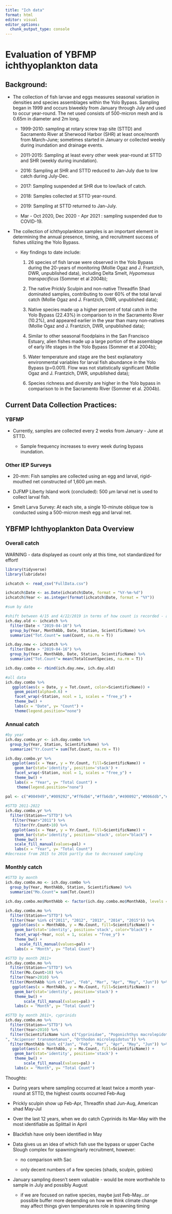 ```yaml
---
title: "Ich data"
format: html
editor: visual
editor_options: 
  chunk_output_type: console
---
```


# Evaluation of YBFMP ichthyoplankton data

## Background:

-   The collection of fish larvae and eggs measures seasonal variation in densities and species assemblages within the Yolo Bypass. Sampling began in 1999 and occurs biweekly from January through July and used to occur year-round. The net used consists of 500-micron mesh and is 0.65m in diameter and 2m long.

    -   1999-2010: sampling at rotary screw trap site (STTD) and Sacramento River at Sherwood Harbor (SHR) at least once/month from March-June; sometimes started in January or collected weekly during inundation and drainage events.

    -   2011-2015: Sampling at least every other week year-round at STTD and SHR (weekly during inundation).

    -   2016: Sampling at SHR and STTD reduced to Jan-July due to low catch during July-Dec.

    -   2017: Sampling suspended at SHR due to low/lack of catch.

    -   2018: Samples collected at STTD year-round.

    -   2019: Sampling at STTD returned to Jan-July.

    -   Mar - Oct 2020, Dec 2020 - Apr 2021 : sampling suspended due to COVID-19.

-   The collection of ichthyoplankton samples is an important element in determining the annual presence, timing, and recruitment success of fishes utilizing the Yolo Bypass.

    -   Key findings to date include:

        1.  26 species of fish larvae were observed in the Yolo Bypass during the 20-years of monitoring (Mollie Ogaz and J. Frantzich, DWR, unpublished data), including Delta Smelt, *Hypomesus transpacificus* (Sommer et al 2004b);

        2.  The native Prickly Sculpin and non-native Threadfin Shad dominated samples, contributing to over 60% of the total larval catch (Mollie Ogaz and J. Frantzich, DWR, unpublished data);

        3.  Native species made up a higher percent of total catch in the Yolo Bypass (22.43%) in comparison to in the Sacramento River (10.2%), and appeared earlier in the year than many non-natives (Mollie Ogaz and J. Frantzich, DWR, unpublished data);

        4.  Similar to other seasonal floodplains in the San Francisco Estuary, alien fishes made up a large portion of the assemblage of early life stages in the Yolo Bypass (Sommer et al 2004b);

        5.  Water temperature and stage are the best explanatory environmental variables for larval fish abundance in the Yolo Bypass (p=0.001). Flow was not statistically significant (Mollie Ogaz and J. Frantzich, DWR, unpublished data);

        6.  Species richness and diversity are higher in the Yolo bypass in comparison to in the Sacramento River (Sommer et al. 2004b).

## Current Data Collection Practices:

### YBFMP

-   Currently, samples are collected every 2 weeks from January - June at STTD.

    -   Sample frequency increases to every week during bypass inundation.

### Other IEP Surveys

-   20-mm: Fish samples are collected using an egg and larval, rigid-mouthed net constructed of 1,600 µm mesh.

-   DJFMP Liberty Island work (concluded): 500 µm larval net is used to collect larval fish.

-   Smelt Larva Survey: At each site, a single 10-minute oblique tow is conducted using a 500-micron mesh egg and larval net.

## YBFMP Ichthyoplankton Data Overview

### Overall catch

WARNING - data displayed as count only at this time, not standardized for effort!

```r
library(tidyverse)
library(lubridate) 

ichcatch <- read_csv("FullData.csv")

ichcatch$Date <- as.Date(ichcatch$Date, format = "%Y-%m-%d")
ichcatch$Year <- as.integer(format(ichcatch$Date, format = "%Y"))

#sum by date

#shift between 4/15 and 4/22/2019 in terms of how count is recorded - adjust so we can look at it all together
ich.day.old <- ichcatch %>% 
  filter(Date < "2019-04-16") %>%
  group_by(Year, MonthAbb, Date, Station, ScientificName) %>%
  summarize("Tot.Count"= sum(Count, na.rm = T))

ich.day.new <- ichcatch %>% 
  filter(Date > "2019-04-16") %>%
  group_by(Year, MonthAbb, Date, Station, ScientificName) %>%
  summarize("Tot.Count"= mean(TotalCountSpecies, na.rm = T))

ich.day.combo <- rbind(ich.day.new, ich.day.old)

#all data
ich.day.combo %>%
   ggplot(aes(x = Date, y = Tot.Count, color=ScientificName)) +
    geom_point(alpha=0.6) + 
    facet_wrap(~Station, ncol = 1, scales = "free_y") +
    theme_bw() +
    labs(x = "Date", y= "Count") +
    theme(legend.position="none")
```

### Annual catch

```r
#by year
ich.day.combo.yr <- ich.day.combo %>% 
  group_by(Year, Station, ScientificName) %>%
  summarize("Yr.Count"= sum(Tot.Count, na.rm = T))

ich.day.combo.yr %>%
   ggplot(aes(x = Year, y = Yr.Count, fill=ScientificName)) +
    geom_bar(stat='identity', position='stack') + 
    facet_wrap(~Station, ncol = 1, scales = "free_y") +
    theme_bw() +
    labs(x = "Year", y= "Total Count") +
     theme(legend.position="none")

pal <- c("#004949","#009292","#ff6db6","#ffb6db","#490092","#006ddb","#b66dff","#6db6ff","#920000","#924900","#b6dbff","#db6d00","#24ff24","#ffff6d", "#465177","#E4C22B","#965127","#29483A","#759C44","#9FB6DA","#DF3383")
 
#STTD 2011-2022
ich.day.combo.yr %>%
  filter(Station=="STTD") %>%
   filter(Year>"2011") %>%
    filter(Yr.Count>10) %>%
   ggplot(aes(x = Year, y = Yr.Count, fill=ScientificName)) +
    geom_bar(stat='identity', position='stack', color="black") + 
    theme_bw() +
    scale_fill_manual(values=pal) +
    labs(x = "Year", y= "Total Count")
#decrease from 2015 to 2016 partly due to decreased sampling
```

### Monthly catch

```r
#STTD by month
ich.day.combo.mo <- ich.day.combo %>% 
  group_by(Year, MonthAbb, Station, ScientificName) %>%
  summarize("Mo.Count"= sum(Tot.Count))

ich.day.combo.mo$MonthAbb <- factor(ich.day.combo.mo$MonthAbb, levels = c("Jan", "Feb", "Mar", "Apr", "May", "Jun", "Jul", "Aug", "Sep", "Oct", "Nov", "Dec"))

ich.day.combo.mo %>%
  filter(Station=="STTD") %>%
  filter(Year %in% c("2011", "2012", "2013", "2014", "2015")) %>%
   ggplot(aes(x = MonthAbb, y = Mo.Count, fill=ScientificName)) +
    geom_bar(stat='identity', position='stack', color="black") + 
    facet_wrap(~Year, ncol = 1, scales = "free_y") +
    theme_bw() +
      scale_fill_manual(values=pal) +
    labs(x = "Month", y= "Total Count") 

#STTD by month 2011+
ich.day.combo.mo %>%
  filter(Station=="STTD") %>%
  filter(Mo.Count>10) %>%
  filter(Year>2010) %>%
  filter(MonthAbb %in% c("Jan", "Feb", "Mar", "Apr", "May", "Jun")) %>%
   ggplot(aes(x = MonthAbb, y = Mo.Count, fill=ScientificName)) +
    geom_bar(stat='identity', position='stack') + 
    theme_bw() +
        scale_fill_manual(values=pal) +
    labs(x = "Month", y= "Total Count") 

#STTD by month 2011+, cyprinids
ich.day.combo.mo %>%
  filter(Station=="STTD") %>%
  filter(Year>2010) %>%
  filter(ScientificName %in% c("Cyprinidae", "Pogonichthys macrolepidotus", "Hypomesus transpacificus
", "Acipenser transmontanus", "Orthodon microlepidotus")) %>%
  filter(MonthAbb %in% c("Jan", "Feb", "Mar", "Apr", "May", "Jun")) %>%
   ggplot(aes(x = MonthAbb, y = Mo.Count, fill=ScientificName)) +
    geom_bar(stat='identity', position='stack') + 
    theme_bw() +
        scale_fill_manual(values=pal) +
    labs(x = "Month", y= "Total Count") 
```

Thoughts:

-   During years where sampling occurred at least twice a month year-round at STTD, the highest counts occurred Feb-Aug

-   Prickly sculpin show up Feb-Apr, Threadfin shad Jun-Aug, American shad May-Jul

-   Over the last 12 years, when we do catch Cyprinids its Mar-May with the most identifiable as Splittail in April

-   Blackfish have only been identified in May

-   Data gives us an idea of which fish use the bypass or upper Cache Slough complex for spawning/early recruitment, however:

    -   no comparison with Sac

    -   only decent numbers of a few species (shads, sculpin, gobies)

-   January sampling doesn't seem valuable - would be more worthwhile to sample in July and possibly August

    -   if we are focused on native species, maybe just Feb-May...or possible buffer more depending on how we think climate change may affect things given temperatures role in spawning timing
